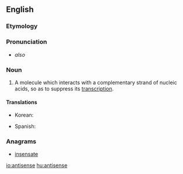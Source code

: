 ==English==

===Etymology===

{{prefix|anti|sense|lang=en}}

===Pronunciation===

* {{IPA|æntaɪsɛns|lang=en}} ''also'' {{IPAchar|æntisɛns}}

===Noun===
{{en-noun}}

# {{context|genetics|lang=en}} A molecule which interacts with a complementary strand of nucleic acids, so as to suppress its [[transcription]].

====Translations====
{{trans-top|a molecule which suppresses transcription}}
* Korean: {{t|ko|안티센스|tr=antisenseu}}
{{trans-mid}}
* Spanish: {{t|es|antisentido|m}}
{{trans-bottom}}

===Anagrams===
* [[insensate#English|insensate]]

[[io:antisense]]
[[hu:antisense]]